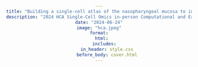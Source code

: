```yaml
---
title: "Building a single‑cell atlas of the nasopharyngeal mucosa to investigate SARS‑CoV‑2 infection"
description: "2024 HCA Single‑Cell Omics in‑person Computational and Experimental Design Workshop"
date: "2024-06-24"
image: "hca.jpeg"
format:
  html:
    includes:
      in_header: style.css
      before_body: cover.html
---
```


<script type="text/javascript">
document.write(`
<!-- Background Image with Gradient Overlay and Slideshow -->
<div id="intro-section" style="position: relative; text-align: center; color: white;">

  <!-- Slideshow Background -->
  <div class="slideshow-container">
    <div class="mySlides fade" style="background-image: linear-gradient(to bottom right, rgba(0, 128, 128, 0.3), rgba(0, 128, 128, 0.3)), url('../../files/img/conferences/single_cell_atlas/HCA_1.jpeg'); background-size: cover; background-position: center;"></div>
    <div class="mySlides fade" style="background-image: linear-gradient(to bottom right, rgba(0, 128, 128, 0.3), rgba(0, 128, 128, 0.3)), url('../../files/img/conferences/single_cell_atlas/HCA_2.jpeg'); background-size: cover; background-position: center;"></div>
    <div class="mySlides fade" style="background-image: linear-gradient(to bottom right, rgba(0, 128, 128, 0.3), rgba(0, 128, 128, 0.3)), url('../../files/img/conferences/single_cell_atlas/HCA_3.jpeg'); background-size: cover; background-position: center;"></div>
    <div class="mySlides fade" style="background-image: linear-gradient(to bottom right, rgba(0, 128, 128, 0.3), rgba(0, 128, 128, 0.3)), url('../../files/img/conferences/single_cell_atlas/HCA_4.jpeg'); background-size: cover; background-position: center;"></div>
    <div class="mySlides fade" style="background-image: linear-gradient(to bottom right, rgba(0, 128, 128, 0.3), rgba(0, 128, 128, 0.3)), url('../../files/img/conferences/single_cell_atlas/HCA_5.jpeg'); background-size: cover; background-position: center;"></div>
    <div class="mySlides fade" style="background-image: linear-gradient(to bottom right, rgba(0, 128, 128, 0.3), rgba(0, 128, 128, 0.3)), url('../../files/img/conferences/single_cell_atlas/HCA_6.jpeg'); background-size: cover; background-position: center;"></div>
    <div class="mySlides fade" style="background-image: linear-gradient(to bottom right, rgba(0, 128, 128, 0.3), rgba(0, 128, 128, 0.3)), url('../../files/img/conferences/single_cell_atlas/HCA_7.jpeg'); background-size: cover; background-position: center;"></div>
    <div class="mySlides fade" style="background-image: linear-gradient(to bottom right, rgba(0, 128, 128, 0.3), rgba(0, 128, 128, 0.3)), url('../../files/img/conferences/single_cell_atlas/HCA_8.jpeg'); background-size: cover; background-position: center;"></div>
    <div class="mySlides fade" style="background-image: linear-gradient(to bottom right, rgba(0, 128, 128, 0.3), rgba(0, 128, 128, 0.3)), url('../../files/img/conferences/single_cell_atlas/HCA_9.jpeg'); background-size: cover; background-position: center;"></div>
    <div class="mySlides fade" style="background-image: linear-gradient(to bottom right, rgba(0, 128, 128, 0.3), rgba(0, 128, 128, 0.3)), url('../../files/img/conferences/single_cell_atlas/HCA_10.jpeg'); background-size: cover; background-position: center;"></div>
    <div class="mySlides fade" style="background-image: linear-gradient(to bottom right, rgba(0, 128, 128, 0.3), rgba(0, 128, 128, 0.3)), url('../../files/img/conferences/single_cell_atlas/HCA_11.jpeg'); background-size: cover; background-position: center;"></div>
  </div>

  <!-- Text Overlay on the Background Image -->
  <div style="position: absolute; bottom: 40px; left: 50%; transform: translateX(-50%); text-align: center; width: 100%;">
    <h1 style="font-size: 3em; font-weight: bold; text-align: center;">Building a comprehensive single-cell atlas of the nasopharyngeal mucosa to study SARS‑CoV‑2 infection.</h1>
    <p style="font-size: 1.5em; text-align: center; max-width: 800px; margin: 0 auto;">This research aims to build a single-cell atlas of the nasopharyngeal mucosa by integrating datasets from various studies to investigate SARS‑CoV‑2 infection. The dataset includes over 245,000 cells from 328 patients and uses data from studies such as Yoshida et al. (Nature 2022), Ziegler et al. (Cell 2021), and Ren et al. (Cell 2021).</p>
  </div>
</div>

<!-- Structured Program Details Below the Image -->
  <h3 style="text-align: center; font-weight: bold;">Steps in Building the Atlas</h3>
  <ul style="list-style-type: none; padding: 0;">
    <li>1. Dataset selection: Tissues related to the respiratory system, focusing on the nasopharynx.</li>
    <li>2. Integration of datasets from studies (Yoshida, Ziegler, Ren), using Harmony to combine over 245,000 cells.</li>
    <li>3. Clustering analysis of integrated dataset to define distinct cell types in the nasopharyngeal tissue.</li>
    <li>4. Cell-type clusters identified with the integrated dataset and visualization of immune cell subtypes.</li>
  </ul>

  <h3 style="text-align: center; font-weight: bold;">Next Steps</h3>
  <ul style="list-style-type: none; padding: 0;">
    <li>Assess expression of SARS‑CoV‑2 in the nasopharynx.</li>
    <li>Reannotate cell types to identify novel or other subtypes.</li>
    <li>Analyze the dataset with demographic details like age, SARS-CoV-2 status, and more.</li>
    <li>Compare findings from the Bangladesh cohort with the global integrated dataset.</li>
  </ul>

  <h3 style="text-align: center; font-weight: bold;">Team</h3>
  <ul style="list-style-type: none; padding: 0;">
    <li>Preonath Chondrow Dev*, Apurba Rajib Malaker, Deb Purna Keya, Yogesh Hooda*, Senjuti Saha*</li>
  </ul>

  <h3 style="text-align: center; font-weight: bold; margin-bottom: 10px;">Acknowledgements</h3> <!-- Reduced margin here -->
  <ul style="list-style-type: none; padding: 0;">Senjuti Saha & team - Child Health Research Foundation, José Ordovás-Montañes & team - Harvard Stem Cell Institute, Alex Shalek & team - MIT, Bruce Horwitz & team - Boston Children's Hospital<br></p>
  
  <img src="../../files/img/conferences/single_cell_atlas/chrf.png" alt="CHRF Partner" style="max-width: 100px; margin: 10px;">
  <img src="../../files/img/conferences/single_cell_atlas/josh_ordovas.png" alt="Josh Ordovas Partner" style="max-width: 150px; margin: 10px;">
  <img src="../../files/img/conferences/single_cell_atlas/shalek_lab.png" alt="Shalek Lab Partner" style="max-width: 150px; margin: 10px;">
  <img src="../../files/img/conferences/single_cell_atlas/bch.png" alt="Boston Children's Hospital" style="max-width: 150px; margin: 10px;">
   <img src="../../files/img/conferences/single_cell_atlas/harvard.png" alt="Harvard Medical School Division of Medical Sciences" style="max-width: 150px; margin: 10px;">
  <img src="../../files/img/conferences/single_cell_atlas/bmgf.png" alt="Bill & Melinda Gates Foundation" style="max-width: 150px; margin: 10px;">
  <img src="../../files/img/conferences/single_cell_atlas/czi.png" alt="Chan Zuckerberg Initiative" style="max-width: 150px; margin: 10px;">
  <img src="../../files/img/conferences/single_cell_atlas/who.png" alt="WHO Partner" style="max-width: 150px; margin: 10px;">

<!-- Adjust margin for the following section to reduce space -->
<h3 style="text-align: center; font-weight: bold; margin-top: 20px;">Location and Schedule</h3>
<p style="text-align: center; font-size: 1em;">
    Mahidol University,
    Bangkok, Thailand<br>
    24th - 28th June, 2024<br>
</p>

<p style="text-align: center;">
    <a href="https://www.humancellatlas.org/news/hca-single-cell-omics-workshop-thailand-24-28-june-2024/" class="btn btn-primary rounded-pill me-2">Program Website</a>
</p>

`);
</script>

<style>
  #program-details {
    font-family: Arial, sans-serif;
    color: #333;
    line-height: 1.6;
    padding: 20px;
    background-color: #f9f9f9;
    max-width: 1200px; /* Reduced width */
    margin: 0 auto; /* Center the content */
  }
  
  h2, h3 {
    margin-top: 20px;
    margin-bottom: 10px;
    font-weight: bold;
    text-align: center;
  }

  div {
    font-size: 1em;
    margin: 0 auto;
    max-width: 1000px; /* Adjusted width */
    text-align: center;
  }

  p {
    font-size: 1.2em;
    margin: 0 auto;
  }

  /* Slideshow container */
  .slideshow-container {
    position: relative;
    height: 100vh;
    width: 100%;
    overflow: hidden;
  }

  /* Each slide */
  .mySlides {
    position: absolute;
    width: 100%;
    height: 100%;
    background-size: cover;
    background-position: center;
    opacity: 0;
    transition: opacity 1.5s ease-in-out;
  }

  /* Make the first slide visible */
  .mySlides:first-child {
    opacity: 1;
  }
</style>

<script>
  let slideIndex = 0;
  const slides = document.querySelectorAll('.mySlides');
  
  function showSlides() {
    slides.forEach((slide) => {
      slide.style.opacity = '0';  // Hide all slides
    });
    slideIndex++;
    if (slideIndex > slides.length) { slideIndex = 1; }  // Loop back to first slide
    slides[slideIndex - 1].style.opacity = '1';  // Show the current slide
    setTimeout(showSlides, 3000);  // Change image every 3 seconds
  }

  document.addEventListener("DOMContentLoaded", function() {
    showSlides();  // Initialize the slideshow
  });
</script>

